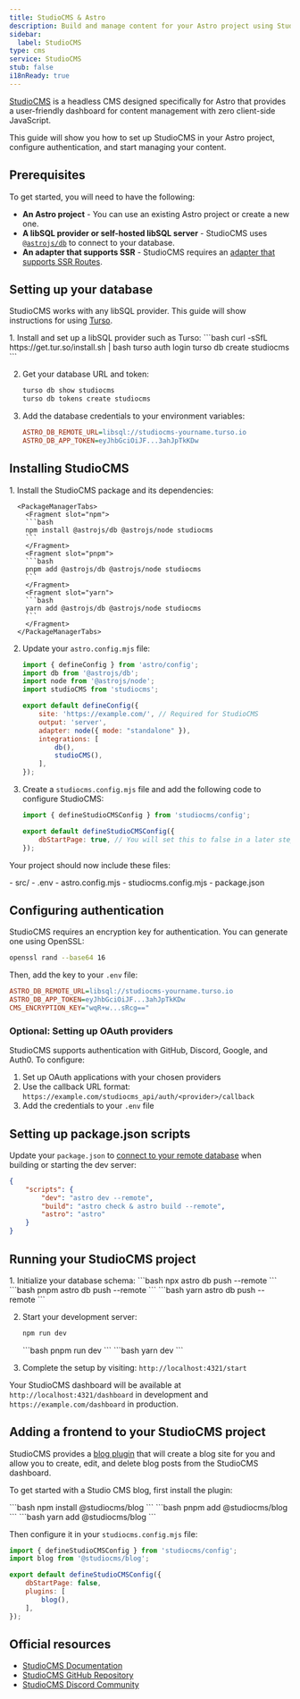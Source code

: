 ```yaml
---
title: StudioCMS & Astro
description: Build and manage content for your Astro project using StudioCMS, a headless CMS designed specifically for Astro.
sidebar:
  label: StudioCMS
type: cms
service: StudioCMS
stub: false
i18nReady: true
---
```


[StudioCMS](https://studiocms.dev/) is a headless CMS designed specifically for Astro that provides a user-friendly dashboard for content management with zero client-side JavaScript.

This guide will show you how to set up StudioCMS in your Astro project, configure authentication, and start managing your content.

## Prerequisites

To get started, you will need to have the following:

* **An Astro project** - You can use an existing Astro project or create a new one.
* **A libSQL provider or self-hosted libSQL server** - StudioCMS uses [`@astrojs/db`](/en/guides/astro-db/) to connect to your database.
* **An adapter that supports SSR** - StudioCMS requires an [adapter that supports SSR Routes](/en/guides/on-demand-rendering/#server-adapters).

## Setting up your database

StudioCMS works with any libSQL provider. This guide will show instructions for using [Turso](https://tur.so/studiocms/).

<Steps>
  1. Install and set up a libSQL provider such as Turso:
      ```bash
      curl -sSfL https://get.tur.so/install.sh | bash
      turso auth login
      turso db create studiocms
      ```

  2. Get your database URL and token:
      ```bash
      turso db show studiocms
      turso db tokens create studiocms
      ```

  3. Add the database credentials to your environment variables:
      ```ini title=".env"
      ASTRO_DB_REMOTE_URL=libsql://studiocms-yourname.turso.io
      ASTRO_DB_APP_TOKEN=eyJhbGciOiJF...3ahJpTkKDw
      ```
</Steps>

## Installing StudioCMS

<Steps>
  1. Install the StudioCMS package and its dependencies:

      <PackageManagerTabs>
        <Fragment slot="npm">
        ```bash
        npm install @astrojs/db @astrojs/node studiocms
        ```
        </Fragment>
        <Fragment slot="pnpm">
        ```bash
        pnpm add @astrojs/db @astrojs/node studiocms
        ```
        </Fragment>
        <Fragment slot="yarn">
        ```bash
        yarn add @astrojs/db @astrojs/node studiocms
        ```
        </Fragment>
      </PackageManagerTabs>

  2. Update your `astro.config.mjs` file:

      ```js title="astro.config.mjs"
      import { defineConfig } from 'astro/config';
      import db from '@astrojs/db';
      import node from '@astrojs/node';
      import studioCMS from 'studiocms';

      export default defineConfig({
          site: 'https://example.com/', // Required for StudioCMS
          output: 'server',
          adapter: node({ mode: "standalone" }),
          integrations: [
              db(),
              studioCMS(),
          ],
      });
      ```

  3. Create a `studiocms.config.mjs` file and add the following code to configure StudioCMS:

      ```js title="studiocms.config.mjs"
      import { defineStudioCMSConfig } from 'studiocms/config';

      export default defineStudioCMSConfig({
          dbStartPage: true, // You will set this to false in a later step
      });
      ```
</Steps>

Your project should now include these files:

<FileTree title="Project Structure">
- src/
- .env
- astro.config.mjs
- studiocms.config.mjs
- package.json
</FileTree>

## Configuring authentication

StudioCMS requires an encryption key for authentication. You can generate one using OpenSSL:

```bash
openssl rand --base64 16
```

Then, add the key to your `.env` file:

```ini title=".env"
ASTRO_DB_REMOTE_URL=libsql://studiocms-yourname.turso.io
ASTRO_DB_APP_TOKEN=eyJhbGciOiJF...3ahJpTkKDw
CMS_ENCRYPTION_KEY="wqR+w...sRcg=="
```

### Optional: Setting up OAuth providers

StudioCMS supports authentication with GitHub, Discord, Google, and Auth0. To configure:

1. Set up OAuth applications with your chosen providers
2. Use the callback URL format: `https://example.com/studiocms_api/auth/<provider>/callback`
3. Add the credentials to your `.env` file

## Setting up package.json scripts

Update your `package.json` to [connect to your remote database](/en/guides/astro-db/#connecting-to-remote-databases) when building or starting the dev server:

```json title="package.json" "--remote"
{
    "scripts": {
        "dev": "astro dev --remote",
        "build": "astro check & astro build --remote",
        "astro": "astro"
    }
}
```

## Running your StudioCMS project

<Steps>
1. Initialize your database schema:
   <PackageManagerTabs>
     <Fragment slot="npm">
     ```bash
     npx astro db push --remote
     ```
     </Fragment>
     <Fragment slot="pnpm">
     ```bash
     pnpm astro db push --remote
     ```
     </Fragment>
     <Fragment slot="yarn">
     ```bash
     yarn astro db push --remote
     ```
     </Fragment>
   </PackageManagerTabs>

2. Start your development server:
   <PackageManagerTabs>
     <Fragment slot="npm">
     ```bash
     npm run dev
     ```
     </Fragment>
     <Fragment slot="pnpm">
     ```bash
     pnpm run dev
     ```
     </Fragment>
     <Fragment slot="yarn">
     ```bash
     yarn dev
     ```
     </Fragment>
   </PackageManagerTabs>

3. Complete the setup by visiting: `http://localhost:4321/start`
</Steps>

Your StudioCMS dashboard will be available at `http://localhost:4321/dashboard` in development and `https://example.com/dashboard` in production.

## Adding a frontend to your StudioCMS project

StudioCMS provides a [blog plugin](https://docs.studiocms.dev/en/package-catalog/studiocms-plugins/studiocms-blog/) that will create a blog site for you and allow you to create, edit, and delete blog posts from the StudioCMS dashboard.

To get started with a Studio CMS blog, first install the plugin:

<PackageManagerTabs>
  <Fragment slot="npm">
  ```bash
  npm install @studiocms/blog
  ```
  </Fragment>
  <Fragment slot="pnpm">
  ```bash
  pnpm add @studiocms/blog
  ```
  </Fragment>
  <Fragment slot="yarn">
  ```bash
  yarn add @studiocms/blog
  ```
  </Fragment>
</PackageManagerTabs>

Then configure it in your `studiocms.config.mjs` file:

```js title="studiocms.config.mjs"
import { defineStudioCMSConfig } from 'studiocms/config';
import blog from '@studiocms/blog';

export default defineStudioCMSConfig({
    dbStartPage: false,
    plugins: [
        blog(),
    ],
});
```

## Official resources

- [StudioCMS Documentation](https://docs.studiocms.dev/)
- [StudioCMS GitHub Repository](https://github.com/studiocms/studiocms)
- [StudioCMS Discord Community](https://discord.gg/studiocms)